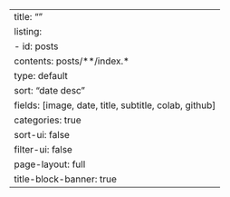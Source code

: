 ---
title: ""
listing:
  - id: posts
    contents: posts/**/index.*
    type: default
    sort: "date desc"
    fields: [image, date, title, subtitle, colab, github]
    categories: true
    sort-ui: false
    filter-ui: false
page-layout: full
title-block-banner: true
---